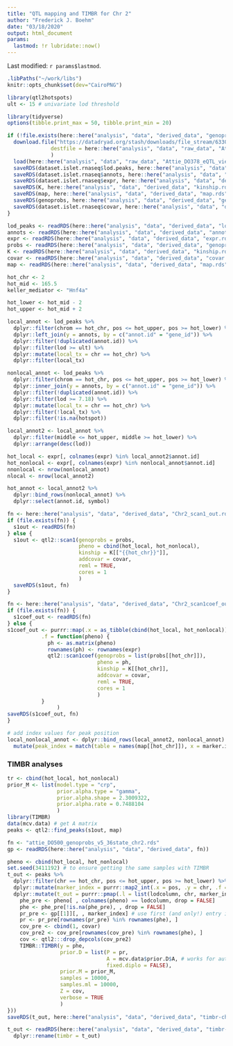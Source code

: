 ```yaml
---
title: "QTL mapping and TIMBR for Chr 2"
author: "Frederick J. Boehm"
date: "03/18/2020"
output: html_document
params:
  lastmod: !r lubridate::now()
---
```


Last modified: `r params$lastmod`.


```r
.libPaths("~/work/libs")
knitr::opts_chunk$set(dev="CairoPNG")
```



```r
library(qtl2hotspots)
ult <- 15 # univariate lod threshold
```

```r
library(tidyverse)
options(tibble.print_max = 50, tibble.print_min = 20)
```



```r
if (!file.exists(here::here("analysis", "data", "derived_data", "genoprobs.rds"))){
  download.file("https://datadryad.org/stash/downloads/file_stream/63306",
              destfile = here::here("analysis", "data", "raw_data", "Attie_DO378_eQTL_viewer_v1.Rdata")
              )
  load(here::here("analysis", "data", "raw_data", "Attie_DO378_eQTL_viewer_v1.Rdata"))
  saveRDS(dataset.islet.rnaseq$lod.peaks, here::here("analysis", "data", "derived_data", "lod_peaks.rds"))
  saveRDS(dataset.islet.rnaseq$annots, here::here("analysis", "data", "derived_data", "annots.rds"))
  saveRDS(dataset.islet.rnaseq$expr, here::here("analysis", "data", "derived_data", "expr.rds"))
  saveRDS(K, here::here("analysis", "data", "derived_data", "kinship.rds"))
  saveRDS(map, here::here("analysis", "data", "derived_data", "map.rds"))
  saveRDS(genoprobs, here::here("analysis", "data", "derived_data", "genoprobs.rds"))
  saveRDS(dataset.islet.rnaseq$covar, here::here("analysis", "data", "derived_data", "covar.rds"))
}
```

```r
lod_peaks <- readRDS(here::here("analysis", "data", "derived_data", "lod_peaks.rds"))
annots <- readRDS(here::here("analysis", "data", "derived_data", "annots.rds"))
expr <- readRDS(here::here("analysis", "data", "derived_data", "expr.rds"))
probs <- readRDS(here::here("analysis", "data", "derived_data", "genoprobs.rds"))
K <- readRDS(here::here("analysis", "data", "derived_data", "kinship.rds"))
covar <- readRDS(here::here("analysis", "data", "derived_data", "covar.rds"))
map <- readRDS(here::here("analysis", "data", "derived_data", "map.rds"))
```

```r
hot_chr <- 2
hot_mid <- 165.5
keller_mediator <- "Hnf4a"
```

```r
hot_lower <- hot_mid - 2
hot_upper <- hot_mid + 2
```




```r
local_annot <- lod_peaks %>%
  dplyr::filter(chrom == hot_chr, pos <= hot_upper, pos >= hot_lower) %>%
  dplyr::left_join(y = annots, by = c("annot.id" = "gene_id")) %>%
  dplyr::filter(!duplicated(annot.id)) %>%
  dplyr::filter(lod >= ult) %>%
  dplyr::mutate(local_tx = chr == hot_chr) %>%
  dplyr::filter(local_tx)
```


```r
nonlocal_annot <- lod_peaks %>%
  dplyr::filter(chrom == hot_chr, pos <= hot_upper, pos >= hot_lower) %>%
  dplyr::inner_join(y = annots, by = c("annot.id" = "gene_id")) %>%
  dplyr::filter(!duplicated(annot.id)) %>%
  dplyr::filter(lod >= 7.18) %>%
  dplyr::mutate(local_tx = chr == hot_chr) %>%
  dplyr::filter(!local_tx) %>%
  dplyr::filter(!is.na(hotspot))
```



```r
local_annot2 <- local_annot %>%
  dplyr::filter(middle <= hot_upper, middle >= hot_lower) %>% 
  dplyr::arrange(desc(lod))
```


```r
hot_local <- expr[, colnames(expr) %in% local_annot2$annot.id]
hot_nonlocal <- expr[, colnames(expr) %in% nonlocal_annot$annot.id]
nnonlocal <- nrow(nonlocal_annot)
nlocal <- nrow(local_annot2)
```


```r
hot_annot <- local_annot2 %>%
  dplyr::bind_rows(nonlocal_annot) %>%
  dplyr::select(annot.id, symbol)
```




```r
fn <- here::here("analysis", "data", "derived_data", "Chr2_scan1_out.rds")
if (file.exists(fn)) {
  s1out <- readRDS(fn)
} else {
  s1out <- qtl2::scan1(genoprobs = probs, 
                       pheno = cbind(hot_local, hot_nonlocal), 
                       kinship = K[["{{hot_chr}}"]], 
                       addcovar = covar, 
                       reml = TRUE, 
                       cores = 1
                       )
  saveRDS(s1out, fn)
}
```



```r
fn <- here::here("analysis", "data", "derived_data", "Chr2_scan1coef_out.rds")
if (file.exists(fn)) {
  s1coef_out <- readRDS(fn)
} else {
s1coef_out <- purrr::map(.x = as_tibble(cbind(hot_local, hot_nonlocal)), 
           .f = function(pheno) {
             ph <- as.matrix(pheno)
             rownames(ph) <- rownames(expr)
             qtl2::scan1coef(genoprobs = list(probs[[hot_chr]]), 
                             pheno = ph, 
                             kinship = K[[hot_chr]], 
                             addcovar = covar, 
                             reml = TRUE, 
                             cores = 1
                             )
           }
                )
saveRDS(s1coef_out, fn)
}
```



```r
# add index values for peak position
local_nonlocal_annot <- dplyr::bind_rows(local_annot2, nonlocal_annot) %>%
  mutate(peak_index = match(table = names(map[[hot_chr]]), x = marker.id)) 
```



### TIMBR analyses





```r
tr <- cbind(hot_local, hot_nonlocal)
prior_M <- list(model.type = "crp",
                prior.alpha.type = "gamma",
                prior.alpha.shape = 2.3009322,
                prior.alpha.rate = 0.7488104
                )
library(TIMBR)
data(mcv.data) # get A matrix
peaks <- qtl2::find_peaks(s1out, map)
```

```r
fn <- "attie_DO500_genoprobs_v5_36state_chr2.rds"
gp <- readRDS(here::here("analysis", "data", "derived_data", fn))
```



```r
pheno <- cbind(hot_local, hot_nonlocal)
set.seed(3411192) # to ensure getting the same samples with TIMBR
t_out <- peaks %>%
  dplyr::filter(chr == hot_chr, pos <= hot_upper, pos >= hot_lower) %>%
  dplyr::mutate(marker_index = purrr::map2_int(.x = pos, .y = chr, .f = function(x, y) which(map[[y]] == x))) %>%
  dplyr::mutate(t_out = purrr::pmap(.l = list(lodcolumn, chr, marker_index), .f = function(lodcolumn, chr, marker_index){
    phe_pre <- pheno[ , colnames(pheno) == lodcolumn, drop = FALSE]
    phe <- phe_pre[!is.na(phe_pre), , drop = FALSE]
    pr_pre <- gp[[1]][, , marker_index] # use first (and only!) entry in gp
    pr <- pr_pre[rownames(pr_pre) %in% rownames(phe), ]
    cov_pre <- cbind(1, covar)
    cov_pre2 <- cov_pre[rownames(cov_pre) %in% rownames(phe), ]
    cov <- qtl2:::drop_depcols(cov_pre2)
    TIMBR::TIMBR(y = phe, 
                 prior.D = list(P = pr, 
                                A = mcv.data$prior.D$A, # works for autosomes
                                fixed.diplo = FALSE), 
                 prior.M = prior_M, 
                 samples = 10000, 
                 samples.ml = 10000,
                 Z = cov, 
                 verbose = TRUE
                 )  
}))
saveRDS(t_out, here::here("analysis", "data", "derived_data", "timbr-chr2-10ksamples.rds"))
```

```r
t_out <- readRDS(here::here("analysis", "data", "derived_data", "timbr-chr2-10ksamples.rds")) %>%
  dplyr::rename(timbr = t_out)
```
